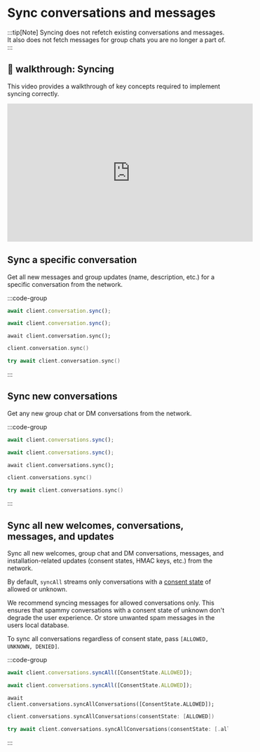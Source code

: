 # Sync conversations and messages

:::tip[Note]
Syncing does not refetch existing conversations and messages. It also does not fetch messages for group chats you are no longer a part of.
:::

## 🎥 walkthrough: Syncing

This video provides a walkthrough of key concepts required to implement syncing correctly.

<iframe width="560" height="315" src="https://www.youtube.com/embed/jl7P0onApxw?si=YNafIHebx9Kxycos" title="YouTube video player" frameBorder="0" allow="accelerometer; autoplay; clipboard-write; encrypted-media; gyroscope; picture-in-picture; web-share" referrerPolicy="strict-origin-when-cross-origin" allowFullScreen></iframe>

## Sync a specific conversation

Get all new messages and group updates (name, description, etc.) for a specific conversation from the network.

:::code-group

```js [Browser]
await client.conversation.sync();
```

```js [Node]
await client.conversation.sync();
```

```tsx [React Native]
await client.conversation.sync();
```

```kotlin [Kotlin]
client.conversation.sync()
```

```swift [Swift]
try await client.conversation.sync()
```

:::

## Sync new conversations

Get any new group chat or DM conversations from the network.

:::code-group

```js [Browser]
await client.conversations.sync();
```

```js [Node]
await client.conversations.sync();
```

```tsx [React Native]
await client.conversations.sync();
```

```kotlin [Kotlin]
client.conversations.sync()
```

```swift [Swift]
try await client.conversations.sync()
```

:::

## Sync all new welcomes, conversations, messages, and updates

Sync all new welcomes, group chat and DM conversations, messages, and installation-related updates (consent states, HMAC keys, etc.) from the network.

By default, `syncAll` streams only conversations with a [consent state](/inboxes/user-consent/user-consent#how-user-consent-preferences-are-set) of allowed or unknown.

We recommend syncing messages for allowed conversations only. This ensures that spammy conversations with a consent state of unknown don't degrade the user experience. Or store unwanted spam messages in the users local database.

To sync all conversations regardless of consent state, pass `[ALLOWED, UNKNOWN, DENIED]`.


:::code-group

```js [Browser]
await client.conversations.syncAll([ConsentState.ALLOWED]);
```

```js [Node]
await client.conversations.syncAll([ConsentState.ALLOWED]);
```

```tsx [React Native]
await client.conversations.syncAllConversations([ConsentState.ALLOWED]);
```

```kotlin [Kotlin]
client.conversations.syncAllConversations(consentState: [ALLOWED])
```

```swift [Swift]
try await client.conversations.syncAllConversations(consentState: [.allowed])
```

:::
